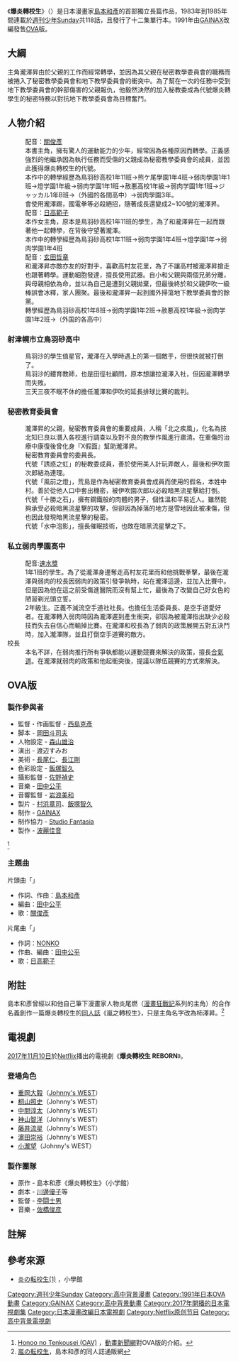 {{Infobox animanga/Headerofja
|title= 爆炎轉校生
|image= 
|size=
|caption= 
|japanese= 炎の転校生
|english= 
|kana= ほのおのてんこうせい
|romaji= Honō no Tenkōsei
|genre= [[少年|少年]]
}}
{{Infobox animanga/Manga
|標題= 爆炎轉校生
|作者= [[島本和彥|島本和彥]]
|作畫= 
|出版社= {{flagicon|Japan}} [[小學館|小學館]]<br />{{flagicon|ROC}} [[尖端出版|尖端出版]]
|連載雜誌= [[週刊少年Sunday|週刊少年Sunday]]
|開始= 1983年31号 
|結束= 1985年48号
|冊數= 12
}}
{{Infobox animanga/OVA
|ONA= 
|標題=
|原作= 島本和彥
|導演= [[西島克彥|西島克彥]]
|企畫= 
|系列構成= 
|腳本= [[岡田斗司夫|岡田斗司夫]]
|人物原案= 
|人物設定= 森山雄治
|機械設定= 
|音樂= 田中公平
|動畫製作= [[GAINAX|GAINAX]]
|製作= 
|話數= 2
|發售日=1991年5月21日
}}
{{Infobox animanga/Footerofja}}
《'''爆炎轉校生'''》（{{lang|ja|炎の転校生}}）是日本漫畫家[[島本和彥|島本和彥]]的首部獨立長篇作品，1983年到1985年間連載於[[週刊少年Sunday|週刊少年Sunday]]共118話，且發行了十二集單行本。1991年由[[GAINAX|GAINAX]]改編發售[[OVA|OVA]]版。

== 大綱 ==
主角瀧澤昇由於父親的工作而經常轉學，並因為其父親在秘密教學委員會的職務而被捲入了秘密教學委員會和地下教學委員會的衝突中。為了幫在一次的任務中受到地下教學委員會的幹部傷害的父親報仇，他毅然決然的加入秘教委成為代號爆炎轉學生的秘密特務以對抗地下教學委員會為目標奮鬥。

== 人物介紹 ==
;{{nihongo|瀧澤昇|滝沢昇（たきざわ のぼる）}}
:配音：[[關俊彥|關俊彥]]
:本書主角，擁有驚人的運動能力的少年，經常因為各種原因而轉學。正義感強烈的他繼承因為執行任務而受傷的父親成為秘密教學委員會的成員，並因此獲得爆炎轉校生的代號。
:本作中的轉學經歷為鳥羽砂高校1年11班→熊ケ尾學園1年4班→弱肉學園1年1班→燈学園1年級→弱肉学園1年1班→赦悪高校1年級→弱肉学園1年1班→ジャッカル1年B班→（外國的各間高中）→弱肉學園3年。
:會使用瀧澤踢，國電拳等必殺絕招，隨著成長還變成2~100號的瀧澤昇。
;{{nihongo|高村友花里|高村友花里（たかむら ゆかり）}}
:配音：[[日高範子|日高範子]]
:本作女主角，原本是鳥羽砂高校1年11班的學生，為了和瀧澤昇在一起而跟著他一起轉學，在背後守望著瀧澤。
:本作中的轉學經歷為鳥羽砂高校1年11班→弱肉学園1年4班→燈学園1年→弱肉学園1年4班
;{{nihongo|伊吹三郎|伊吹三郎（いぶき さぶろう）}}
:配音：[[玄田哲章|玄田哲章]]
:和瀧澤昇亦敵亦友的好對手，喜歡高村友花里，為了不讓高村被瀧澤昇搶走也跟著轉學。運動細胞發達，擅長使用武器。自小和父親與兩個兄弟分離，與母親相依為命，並以為自己是遭到父親拋棄，但最後終於和父親伊吹一級棒誤會冰釋，家人團聚。最後和瀧澤昇一起到國外掃蕩地下教學委員會的餘黨。
:轉學經歷為鳥羽砂高校1年8班→弱肉学園1年2班→赦悪高校1年級→弱肉学園1年2班→（外国的各高中）

=== 射津幌市立鳥羽砂高中 ===
;{{nihongo|金澤|金沢（かなざわ）}}
:鳥羽沙的學生值星官，瀧澤在入學時遇上的第一個敵手，但很快就被打倒了。
;{{nihongo|性良|性良（さがら）}}
:鳥羽沙的體育教師，也是田徑社顧問，原本想讓拉瀧澤入社，但因瀧澤轉學而失敗。
;{{nihongo|絹川孝廣|絹川孝広（きぬがわ たかひろ）}}
:三天三夜不眠不休的擔任瀧澤和伊吹的延長排球比賽的裁判。

=== 秘密教育委員會 ===
;{{nihongo|瀧澤昇一|滝沢昇一（たきざわ しょういち）}}
:瀧澤昇的父親，秘密教育委員會的重要成員，人稱「北之疾風」，化名為技北知巳良以潛入各校進行調查以及對不良的教學作風進行肅清。在重傷的治療中康復後曾化身『X假面』幫助瀧澤昇。
;{{nihongo|多海本安壽男|多海本安寿男（たみもと やすお）}}
:秘密教育委員會的委員長。
;{{nihongo|五十嵐光|五十嵐光（いがらし ひかる）}}
:代號「誘惑之虹」的秘教委成員，善於使用美人計玩弄敵人，最後和伊吹園次郎結為連理。
;{{nihongo|荒島圭一|荒島圭一（あらしま けいいち）}}
:代號「風前之燈」，荒島是作為秘密教育委員會成員而使用的假名，本姓中村。善於從他人口中套出機密，被伊吹園次郎以必殺暗黑流星擊給打倒。
;{{nihongo|鄉路真|郷路真（ごうじ まこと）}}
:代號「十勝之石」，擁有鋼鐵般的肉體的男子，個性溫和平易近人。雖然能夠承受必殺暗黑流星擊的攻擊，但卻因為掉落的地方是雪地因此被凍傷，但也因此發現暗黑流星擊的秘密。
;{{nihongo|瓜田智|瓜田智（うりた さとる）}}
:代號「水中泡影」，擅長催眠技術，也敗在暗黑流星擊之下。

=== 私立弱肉學園高中 ===
;{{nihongo|城之内考一|城之内考一（じょうのうち こういち）}}
:配音:[[速水獎|速水獎]]
:1年1班的學生。為了從瀧澤身邊奪走高村友花里而和他挑戰拳擊，最後在瀧澤與弱肉的校長因弱肉的政策引發爭執時，站在瀧澤這邊，並加入比賽中。但是因為他在這之前受傷進醫院而沒有幫上忙，最後為了改變自己好女色的陋習剃光頭立誓。
;{{nihongo|高野千明|高野千明（たかの ちあき）}}
:2年級生。正義不滅流空手道社社長。也擔任生活委員長、是空手道愛好者。在瀧澤轉入弱肉時因為瀧澤遲到產生衝突，卻因為被瀧澤指出缺少必殺技而失去自信心而輸掉比賽。在瀧澤和校長為了弱肉的政策展開五對五決鬥時，加入瀧澤隊，並且打倒空手道賽的敵方。
;校長
:本名不詳，在弱肉推行所有爭執都能以運動競賽來解決的政策，擅長[[合氣道|合氣道]]。在瀧澤就弱肉的政策和他起衝突後，提議以隊伍競賽的方式來解決。

== OVA版 ==
=== 製作參與者 ===
* 監督・作画監督 - [[西島克彥|西島克彥]]
* 脚本 - [[岡田斗司夫|岡田斗司夫]]
* 人物設定 - [[森山雄治|森山雄治]]
* 演出 - 渡辺すみお
* 美術 - [[長尾仁|長尾仁]]、[[長江剛|長江剛]]
* 色彩設定 - [[飯塚智久|飯塚智久]]
* 攝影監督 - [[佐野禎史|佐野禎史]]
* 音樂 - [[田中公平|田中公平]]
* 音響監督 - [[岩浪美和|岩浪美和]]
* 製片 - [[村浜章司|村浜章司]]、[[飯塚智久|飯塚智久]]
* 制作 - [[GAINAX|GAINAX]]
* 制作協力 - [[Studio_Fantasia|Studio Fantasia]]
* 製作 - [[波麗佳音|波麗佳音]]
<ref>[http://www.animenewsnetwork.com/encyclopedia/anime.php?id=1148 Honoo no Tenkousei (OAV)] {{Wayback|url=http://www.animenewsnetwork.com/encyclopedia/anime.php?id=1148 |date=20210126050822 }}，[[動畫新聞網|動畫新聞網]]對OVA版的介紹。{{en}}</ref>

=== 主題曲 ===
;片頭曲「{{lang|ja|炎の転校生}}」
* 作詞、作曲：[[島本和彥|島本和彥]]
* 編曲：[[田中公平|田中公平]]
* 歌：[[關俊彥|關俊彥]]
;片尾曲「{{lang|ja|夢みるキ・モ・チ 〜Dreaming Heart〜}}」
* 作詞：[[NONKO|NONKO]]
* 作曲、編曲：[[田中公平|田中公平]]
* 歌：[[日高範子|日高範子]]

== 附註 ==
島本和彥曾經以和他自己筆下漫畫家人物炎尾燃（[[漫畫狂戰記|漫畫狂戰記]]系列的主角）的合作名義創作一篇爆炎轉校生的[[同人誌|同人誌]]《嵐之轉校生》，只是主角名字改為柿澤昇。<ref>[http://cart2.fc2.com/cart/urashimamoto/?ca=10&item=47 嵐の転校生]{{dead link|date=2018年3月 |bot=InternetArchiveBot |fix-attempted=yes }}，島本和彥的同人誌通販網</ref>

== 電視劇 ==
[[2017年|2017年]][[11月10日|11月10日]]於[[Netflix|Netflix]]播出的電視劇《'''爆炎轉校生 REBORN'''》。

=== 登場角色 ===
* [[重岡大毅|重岡大毅]]（[[Johnny's_WEST|Johnny's WEST]]）
* [[桐山照史|桐山照史]]（Johnny's WEST）
* [[中間淳太|中間淳太]]（Johnny's WEST）
* [[神山智洋|神山智洋]]（Johnny's WEST）
* [[藤井流星|藤井流星]]（Johnny's WEST）
* [[濵田崇裕|濵田崇裕]]（Johnny's WEST）
* [[小瀧望|小瀧望]]（Johnny's WEST）

=== 製作團隊 ===
* 原作 - 島本和彥《爆炎轉校生》（小学館）
* 劇本 - [[川邊優子|川邊優子]]等
* 監督 - [[李闘士男|李闘士男]]
* 音樂 - [[佐橋俊彦|佐橋俊彦]]

== 註解 ==
{{Reflist|2}}

== 參考來源 ==
* [http://www.shogakukan.co.jp/comics/detail/_isbn_4091210813 炎の転校生(1)] {{Wayback|url=http://www.shogakukan.co.jp/comics/detail/_isbn_4091210813 |date=20140203024120 }}，小學館

{{GAINAX}}
{{西島克彥執導作品}}
{{DEFAULTSORT:Honou no Tenkousei}}
[[Category:週刊少年Sunday|Category:週刊少年Sunday]]
[[Category:高中背景漫畫|Category:高中背景漫畫]]
[[Category:1991年日本OVA動畫|Category:1991年日本OVA動畫]]
[[Category:GAINAX|Category:GAINAX]]
[[Category:高中背景動畫|Category:高中背景動畫]]
[[Category:2017年開播的日本電視劇集|Category:2017年開播的日本電視劇集]]
[[Category:日本漫畫改編日本電視劇|Category:日本漫畫改編日本電視劇]]
[[Category:Netflix原创节目|Category:Netflix原创节目]]
[[Category:高中背景電視劇|Category:高中背景電視劇]]